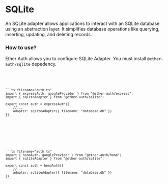 
# SQLite

An SQLite adapter allows applications to interact with an SQLite database using an abstraction layer. It simplifies database operations like querying, inserting, updating, and deleting records.

### How to use?

Ether Auth allows you to configure SQLite Adapter. You must install `@ether-auth/sqlite` depedency.

<Code>
  <ExpressCode type="ExpressCode">
  
    ```ts filename="auth.ts"
    import { expressAuth, googleProvider } from "@ether-auth/express";
    import { sqliteAdapter } from "@ether-auth/sqlite";

    export const auth = expressAuth({
        //...
        adapter: sqliteAdapter({ filename: "database.db" })
    })
    ```

  </ExpressCode>

  <HonoCode type="HonoCode">

    ```ts filename="auth.ts"
    import { honoAuth, googleProvider } from "@ether-auth/hono";
    import { sqliteAdapter } from "@ether-auth/sqlite";

    export const auth = honoAuth({
        //...
        adapter: sqliteAdapter({ filename: "database.db" })
    })
    ```

  </HonoCode>
</Code>
